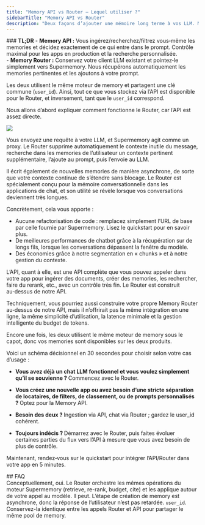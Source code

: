 ```yaml
---
title: "Memory API vs Router — Lequel utiliser ?"
sidebarTitle: "Memory API vs Router"
description: "Deux façons d’ajouter une mémoire long terme à vos LLM. Même moteur sous le capot. Choisissez la vitesse (Router) ou le contrôle (Memory API), ou combinez les deux."
---
```


<Tip>
### <strong>TL;DR</strong>
- <strong>Memory API :</strong> Vous ingérez/recherchez/filtrez vous‑même les memories et décidez exactement de ce qui entre dans le prompt. Contrôle maximal pour les apps en production et la recherche personnalisée. <br/>
- <strong>Memory Router :</strong> Conservez votre client LLM existant et pointez‑le simplement vers Supermemory. Nous récupérons automatiquement les memories pertinentes et les ajoutons à votre prompt. <br />

Les deux utilisent le même moteur de memory et partagent une clé commune (`user_id`). Ainsi, tout ce que vous stockez via l’API est disponible pour le Router, et inversement, tant que le `user_id` correspond.
</Tip>

Nous allons d’abord expliquer comment fonctionne le Router, car l’API est assez directe.

![](./images/infinite-context.png)

Vous envoyez une requête à votre LLM, et Supermemory agit comme un proxy. Le Router supprime automatiquement le contexte inutile du message, recherche dans les memories de l’utilisateur un contexte pertinent supplémentaire, l’ajoute au prompt, puis l’envoie au LLM. 

Il écrit également de nouvelles memories de manière asynchrone, de sorte que votre contexte continue de s’étendre sans blocage. Le Router est spécialement conçu pour la mémoire conversationnelle dans les applications de chat, et son utilité se révèle lorsque vos conversations deviennent très longues.

Concrètement, cela vous apporte :

- Aucune refactorisation de code : remplacez simplement l’URL de base par celle fournie par Supermemory. Lisez le quickstart pour en savoir plus.
- De meilleures performances de chatbot grâce à la récupération sur de longs fils, lorsque les conversations dépassent la fenêtre du modèle.
- Des économies grâce à notre segmentation en « chunks » et à notre gestion du contexte.

L’API, quant à elle, est une API complète que vous pouvez appeler dans votre app pour ingérer des documents, créer des memories, les rechercher, faire du rerank, etc., avec un contrôle très fin. Le Router est construit au‑dessus de notre API.

Techniquement, vous pourriez aussi construire votre propre Memory Router au‑dessus de notre API, mais il n’offrirait pas la même intégration en une ligne, la même simplicité d’utilisation, la latence minimale et la gestion intelligente du budget de tokens.

Encore une fois, les deux utilisent le même moteur de memory sous le capot, donc vos memories sont disponibles sur les deux produits.

Voici un schéma décisionnel en 30 secondes pour choisir selon votre cas d’usage :

- <strong> Vous avez déjà un chat LLM fonctionnel et vous voulez simplement qu’il se souvienne ? </strong> Commencez avec le Router.


- <strong> Vous créez une nouvelle app ou avez besoin d’une stricte séparation de locataires, de filters, de classement, ou de prompts personnalisés ? </strong> Optez pour la Memory API.


- <strong> Besoin des deux ? </strong> Ingestion via API, chat via Router ; gardez le user_id cohérent.


- <strong> Toujours indécis ? </strong> Démarrez avec le Router, puis faites évoluer certaines parties du flux vers l’API à mesure que vous avez besoin de plus de contrôle.

Maintenant, rendez‑vous sur le quickstart pour intégrer l’API/Router dans votre app en 5 minutes.

<div id="faqs">
  ## FAQ
</div>

<AccordionGroup>
  <Accordion title="Le Router se contente-t-il d’appeler la Memory API en arrière-plan ?">
    Conceptuellement, oui. Le Router orchestre les mêmes opérations du moteur Supermemory (retrieve, re-rank, budget, cite) et les applique autour de votre appel au modèle.
  </Accordion>
  <Accordion title="Le Router stocke-t-il automatiquement de nouvelles memories ?">
    Il peut. L’étape de création de memory est asynchrone, donc la réponse de l’utilisateur n’est pas retardée.
  </Accordion>
  <Accordion title="Qu’est-ce qui identifie la memory de l’utilisateur entre le Router et l’API ?">
    <code>user_id</code>. Conservez-la identique entre les appels Router et API pour partager le même pool de memory.
  </Accordion>
</AccordionGroup>